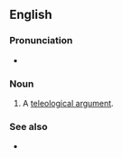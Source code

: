 ==English==
{{Wikipedia}}

===Pronunciation===
* {{audio|en|en-us-argument from design.ogg|Audio (US)}}

===Noun===
{{en-noun|arguments from design}}

# {{lb|en|theology}} A [[teleological argument]].

===See also===
* {{l|en|intelligent design}}